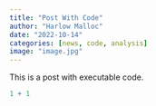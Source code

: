 ```yaml
---
title: "Post With Code"
author: "Harlow Malloc"
date: "2022-10-14"
categories: [news, code, analysis]
image: "image.jpg"
---
```


This is a post with executable code.

```r
1 + 1
```
